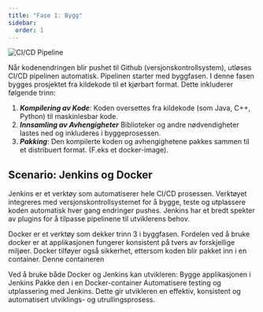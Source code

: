 ```yaml
---
title: "Fase 1: Bygg"
sidebar:
  order: 1
---
```


![CI/CD Pipeline](../../../../assets/images/Bygg2.png)

Når kodenendringen blir pushet til Github (versjonskontrollsystem), utløses CI/CD pipelinen automatisk. Pipelinen starter med byggfasen. I denne fasen bygges prosjektet fra kildekode til et kjørbart format. Dette inkluderer følgende trinn:

1. **_Kompilering av Kode_**: Koden oversettes fra kildekode (som Java, C++, Python) til maskinlesbar kode.
2. **_Innsamling av Avhengigheter_**
   Biblioteker og andre nødvendigheter lastes ned og inkluderes i byggeprosessen.
3. **_Pakking_**: Den kompilerte koden og avhengighetene pakkes sammen til et distribuert format. (F.eks et docker-image).

## Scenario: Jenkins og Docker

Jenkins er et verktøy som automatiserer hele CI/CD prosessen. Verktøyet integreres med versjonskontrollsystemet for å bygge, teste og utplassere koden automatisk hver gang endringer pushes. Jenkins har et bredt spekter av plugins for å tilpasse pipelinene til utviklerens behov.

Docker er et verktøy som dekker trinn 3 i byggfasen. Fordelen ved å bruke docker er at applikasjonen fungerer konsistent på tvers av forskjellige miljøer. Docker tilføyer også sikkerhet, ettersom koden blir pakket inn i en container. Denne containeren

Ved å bruke både Docker og Jenkins kan utvikleren:
Bygge applikasjonen i Jenkins
Pakke den i en Docker-container
Automatisere testing og utplassering med Jenkins.
Dette gir utvikleren en effektiv, konsistent og automatisert utviklings- og utrullingsprosess.


<SelectCorrect
  question="Hvorfor bygger vi koden vår før vi tester den?"
  correct="For å kompilere og pakke koden slik at den kan kjøres på en maskin."
  wrong1="For å teste at koden fungerer som forventet."
  wrong2="For å finne syntaksfeil i koden."
/>


<LikeThisPage />
